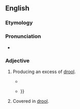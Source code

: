==English==

===Etymology===
{{suffix|en|drool|y}}

===Pronunciation===
* {{rhymes|en|uːli|s=2}}

===Adjective===
{{en-adj|droolier}}

# {{lb|en|informal}} Producing an excess of [[drool]].
#* {{quote-book|en|year=2007|author=A. L. Niflhaim, Gail McLeod|url=http://books.google.com/books?id=9u36ZpkXRcsC&pg=PA85&dq=drooly&lr=&sig=5C5urtEvZZpAYNWEN435HM9KrNE|title=Christmas in Distress|page=85|passage=Nestor leans down and pats NJ on the head and NJ jumps right up in his lap and gives him a big slurpy, '''drooly''' doggy kiss right on his face.}}
#* {{quote-book|en|year=1998|author=Anne McCracken, Mary Semel|url=http://books.google.com/books?id=g3CfUidC03UC|title=A Broken Heart Still Beats: After Your Child Dies|page=58|passage=Only I remember how my baby gurgled with joy at age three months and gave me a '''drooly''', lop-sided grin when I entered her pretty sunshine-yellow room {{...}}}}
# {{lb|en|informal}} Covered in [[drool]].
#: {{ux|en|a '''drooly''' pillow}}